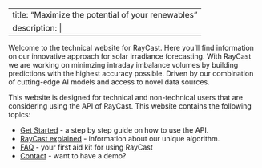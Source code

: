 <center>
  <a>
    <img src="images/logo_pythia.png" alt="Sand Tracer banner" class="banner-vertical" />
  </a>
</center>

<style>
  .banner-vertical {
    display: none; /* Hide vertical image by default */
  }

  @media (max-width: 600px) {
    .banner {
      display: none; /* Hide normal image on small screens */
    }
    .banner-vertical {
      display: block; /* Show vertical image on small screens */
      width: 100%; /* Responsive width */
      max-width: 250px; /* Max width for vertical image */
    }
  }

  @media (min-width: 601px) {
    .banner {
      display: block; /* Show normal image on larger screens */
      width: 100%; /* Responsive width */
      max-width: 600px; /* Max width for normal image */
    }
  }
</style>

---
title: "Maximize the potential of your renewables"
description: |
---

Welcome to the technical website for RayCast. Here you’ll find information on our innovative approach for solar irradiance forecasting. With RayCast we are working on minimzing intraday imbalance volumes by building predictions with the highest accuracy possible. Driven by our combination of cutting-edge AI models and access to novel data sources. 

This website is designed for technical and non-technical users that are considering using the API of RayCast. This website contains the following topics: 

<ul>
    <li><a href="/get_started.html">Get Started</a> - a step by step guide on how to use the API.</li>
    <li><a href="/raycast_explained.html">RayCast explained</a> - information about our unique algorithm.</li>
    <li><a href="/faq.html">FAQ</a> - your first aid kit for using RayCast</li>
    <li><a href="/contact.html">Contact</a> - want to have a demo?</li>
</ul>